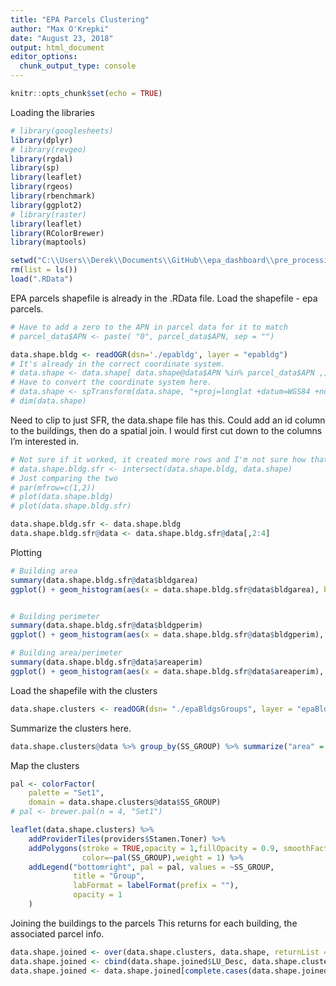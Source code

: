 ```yaml
---
title: "EPA Parcels Clustering"
author: "Max O'Krepki"
date: "August 23, 2018"
output: html_document
editor_options: 
  chunk_output_type: console
---
```


```r
knitr::opts_chunk$set(echo = TRUE)
```


Loading the libraries 
```r
# library(googlesheets)
library(dplyr)
# library(revgeo)
library(rgdal)
library(sp)
library(leaflet)
library(rgeos)
library(rbenchmark)
library(ggplot2)
# library(raster)
library(leaflet)
library(RColorBrewer)
library(maptools)
```


```r
setwd("C:\\Users\\Derek\\Documents\\GitHub\\epa_dashboard\\pre_processing")
rm(list = ls())
load(".RData")
```


EPA parcels shapefile is already in the .RData file. 
Load the shapefile - epa parcels. 
```r
# Have to add a zero to the APN in parcel data for it to match 
# parcel_data$APN <- paste( "0", parcel_data$APN, sep = "")

data.shape.bldg <- readOGR(dsn='./epabldg', layer = "epabldg")
# It's already in the correct coordinate system. 
# data.shape <- data.shape[ data.shape@data$APN %in% parcel_data$APN ,]
# Have to convert the coordinate system here. 
# data.shape <- spTransform(data.shape, "+proj=longlat +datum=WGS84 +no_defs +ellps=WGS84 +towgs84=0,0,0")
# dim(data.shape)
```

Need to clip to just SFR, the data.shape file has this. 
Could add an id column to the buildings, then do a spatial join. I would first cut down to the columns I'm interested in. 
```r
# Not sure if it worked, it created more rows and I'm not sure how that would happen. Buildings on multiple  parcels?
# data.shape.bldg.sfr <- intersect(data.shape.bldg, data.shape)
# Just comparing the two
# par(mfrow=c(1,2))
# plot(data.shape.bldg)
# plot(data.shape.bldg.sfr)

data.shape.bldg.sfr <- data.shape.bldg
data.shape.bldg.sfr@data <- data.shape.bldg.sfr@data[,2:4]
```

Plotting
```r
# Building area
summary(data.shape.bldg.sfr@data$bldgarea)
ggplot() + geom_histogram(aes(x = data.shape.bldg.sfr@data$bldgarea), binwidth = 30) + xlim(c(0,9000))


# Building perimeter
summary(data.shape.bldg.sfr@data$bldgperim)
ggplot() + geom_histogram(aes(x = data.shape.bldg.sfr@data$bldgperim), binwidth = 5) + xlim(c(0,1000))

# Building area/perimeter
summary(data.shape.bldg.sfr@data$areaperim)
ggplot() + geom_histogram(aes(x = data.shape.bldg.sfr@data$areaperim), binwidth = 1) + xlim(c(0,60))
```

Load the shapefile with the clusters
```r
data.shape.clusters <- readOGR(dsn= "./epaBldgsGroups", layer = "epaBldgsGroups")
```

Summarize the clusters here. 
```r
data.shape.clusters@data %>% group_by(SS_GROUP) %>% summarize("area" = mean(bldgarea), "perimeter" = mean(bldgperim))
```

Map the clusters
```r

pal <- colorFactor(
    palette = "Set1",
    domain = data.shape.clusters@data$SS_GROUP)
# pal <- brewer.pal(n = 4, "Set1")

leaflet(data.shape.clusters) %>% 
    addProviderTiles(providers$Stamen.Toner) %>%
    addPolygons(stroke = TRUE,opacity = 1,fillOpacity = 0.9, smoothFactor = 0.5,
                color=~pal(SS_GROUP),weight = 1) %>%
    addLegend("bottomright", pal = pal, values = ~SS_GROUP,
              title = "Group",
              labFormat = labelFormat(prefix = ""),
              opacity = 1
    )

``` 

Joining the buildings to the parcels
This returns for each building, the associated parcel info. 
```r
data.shape.joined <- over(data.shape.clusters, data.shape, returnList = FALSE)
data.shape.joined <- cbind(data.shape.joined$LU_Desc, data.shape.clusters@data)
data.shape.joined <- data.shape.joined[complete.cases(data.shape.joined$`data.shape.joined$LU_Desc`),]
```


